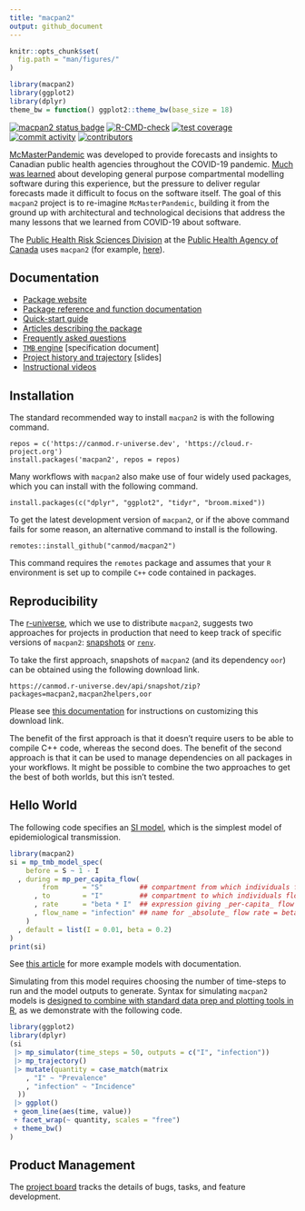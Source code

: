 ```yaml
---
title: "macpan2"
output: github_document
---
```


```r
knitr::opts_chunk$set(
  fig.path = "man/figures/"
)
```

```r
library(macpan2)
library(ggplot2)
library(dplyr)
theme_bw = function() ggplot2::theme_bw(base_size = 18)
```

<!-- badges: start -->
[![macpan2 status badge](https://canmod.r-universe.dev/badges/macpan2)](https://canmod.r-universe.dev/macpan2)
[![R-CMD-check](https://github.com/canmod/macpan2/actions/workflows/R-CMD-check.yaml/badge.svg)](https://github.com/canmod/macpan2/actions/workflows/R-CMD-check.yaml)
[![test coverage](https://byob.yarr.is/canmod/macpan2/coverage)](https://github.com/canmod/macpan2/actions/workflows/test-coverage.yaml)
[![commit activity](https://img.shields.io/github/commit-activity/m/canmod/macpan2)](https://github.com/canmod/macpan2/commits)
[![contributors](https://img.shields.io/github/contributors/canmod/macpan2)](https://github.com/canmod/macpan2/graphs/contributors)

[McMasterPandemic](https://github.com/mac-theobio/McMasterPandemic) was developed to provide forecasts and insights to Canadian public health agencies throughout the COVID-19 pandemic. [Much was learned](https://canmod.github.io/macpan-book/index.html#vision-and-direction) about developing general purpose compartmental modelling software during this experience, but the pressure to deliver regular forecasts made it difficult to focus on the software itself. The goal of this `macpan2` project is to re-imagine `McMasterPandemic`, building it from the ground up with architectural and technological decisions that address the many lessons that we learned from COVID-19 about software.

The [Public Health Risk Sciences Division](https://github.com/phac-nml-phrsd) at the [Public Health Agency of Canada](https://www.canada.ca/en/public-health.html) uses `macpan2` (for example, [here](https://phac-nml-phrsd.github.io/EPACmodel/)).

## Documentation

* [Package website](https://canmod.github.io/macpan2/)
* [Package reference and function documentation](https://canmod.github.io/macpan2/reference)
* [Quick-start guide](https://canmod.github.io/macpan2/articles/quickstart)
* [Articles describing the package](https://canmod.github.io/macpan2/articles)
* [Frequently asked questions](https://canmod.github.io/macpan2/articles/FAQs)
* [`TMB` engine](https://canmod.github.io/macpan2/articles/cpp_side) [specification document]
* [Project history and trajectory](https://canmod.net/misc/pyRC) [slides]
* [Instructional videos](https://drive.google.com/drive/folders/1NEQf2sy6QLxMiiWBN5Yn9U7wiPMs1jiS)

## Installation

The standard recommended way to install `macpan2` is with the following command.

```
repos = c('https://canmod.r-universe.dev', 'https://cloud.r-project.org')
install.packages('macpan2', repos = repos)
```

Many workflows with `macpan2` also make use of four widely used packages, which you can install with the following command.

```
install.packages(c("dplyr", "ggplot2", "tidyr", "broom.mixed"))
```

To get the latest development version of `macpan2`, or if the above command fails for some reason, an alternative command to install is the following.
```
remotes::install_github("canmod/macpan2")
```

This command requires the `remotes` package and assumes that your `R` environment is set up to compile `C++` code contained in packages.


## Reproducibility

The [r-universe](https://r-universe.dev), which we use to distribute `macpan2`, suggests two approaches for projects in production that need to keep track of specific versions of `macpan2`: [snapshots](https://ropensci.org/blog/2023/05/31/runiverse-snapshots/) or [`renv`](https://ropensci.org/blog/2022/01/06/runiverse-renv/).

To take the first approach, snapshots of `macpan2` (and its dependency `oor`) can be obtained using the following download link.
```
https://canmod.r-universe.dev/api/snapshot/zip?packages=macpan2,macpan2helpers,oor
```

Please see [this documentation](https://canmod.r-universe.dev/apis) for instructions on customizing this download link.

The benefit of the first approach is that it doesn't require users to be able to compile C++ code, whereas the second does. The benefit of the second approach is that it can be used to manage dependencies on all packages in your workflows. It might be possible to combine the two approaches to get the best of both worlds, but this isn't tested.

## Hello World

 The following code specifies an [SI model](https://github.com/canmod/macpan2/blob/main/inst/starter_models/si/README.md), which is the simplest model of epidemiological transmission.
```r
library(macpan2)
si = mp_tmb_model_spec(
    before = S ~ 1 - I
  , during = mp_per_capita_flow(
        from      = "S"         ## compartment from which individuals flow
      , to        = "I"         ## compartment to which individuals flow
      , rate      = "beta * I"  ## expression giving _per-capita_ flow rate
      , flow_name = "infection" ## name for _absolute_ flow rate = beta * I * S
    )
  , default = list(I = 0.01, beta = 0.2)
)
print(si)
```

See [this article](https://canmod.github.io/macpan2/articles/example_models.html) for more example models with documentation.

Simulating from this model requires choosing the number of time-steps to run and the model outputs to generate. Syntax for simulating `macpan2` models is [designed to combine with standard data prep and plotting tools in R](https://canmod.github.io/macpan2/articles/quickstart.html#processing-results), as we demonstrate with the following code.
```r
library(ggplot2)
library(dplyr)
(si
 |> mp_simulator(time_steps = 50, outputs = c("I", "infection"))
 |> mp_trajectory()
 |> mutate(quantity = case_match(matrix
    , "I" ~ "Prevalence"
    , "infection" ~ "Incidence"
  ))
 |> ggplot() 
 + geom_line(aes(time, value)) 
 + facet_wrap(~ quantity, scales = "free")
 + theme_bw()
)
```


## Product Management

The [project board](https://github.com/orgs/canmod/projects/2/views/6) tracks the details of bugs, tasks, and feature development.
